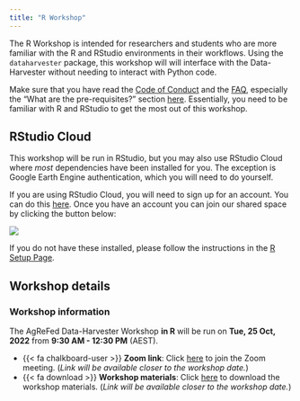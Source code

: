 ```yaml
---
title: "R Workshop"
---
```


The R Workshop is intended for researchers and students who are more familiar with the R and RStudio environments in their workflows. Using the `dataharvester` package, this workshop will will interface with the Data-Harvester without needing to interact with Python code.

::: callout-important
Make sure that you have read the [Code of Conduct](/code-of-conduct.qmd) and the [FAQ](/faq.qmd), especially the "What are the pre-requisites?" section [here](/faq.qmd#pre-requisites). Essentially, you need to be familiar with R and RStudio to get the most out of this workshop.
:::

## RStudio Cloud

This workshop will be run in RStudio, but you may also use RStudio Cloud where *most* dependencies have been installed for you. The exception is Google Earth Engine authentication, which you will need to do yourself.

If you are using RStudio Cloud, you will need to sign up for an account. You can do this [here](https://rstudio.cloud/). Once you have an account you can join our shared space by clicking the button below:

[![](https://img.shields.io/badge/Join%20Shared%20Space-RStudio%20Cloud-yellow?style=for-the-badge&logo=appveyor)]()

If you do not have these installed, please follow the instructions in the [R Setup Page](/rdocs/r01-setup.qmd).


## Workshop details

::: callout-tip
### Workshop information {.unnumbered}

The AgReFed Data-Harvester Workshop **in R** will be run on **Tue, 25 Oct, 2022** from **9:30 AM - 12:30 PM** (AEST).
:::

- {{< fa chalkboard-user >}} **Zoom link**: Click [here]() to join the Zoom meeting. (*Link will be available closer to the workshop date.*)
- {{< fa download >}} **Workshop materials**: Click [here]() to download the workshop materials. (*Link will be available closer to the workshop date.*) 